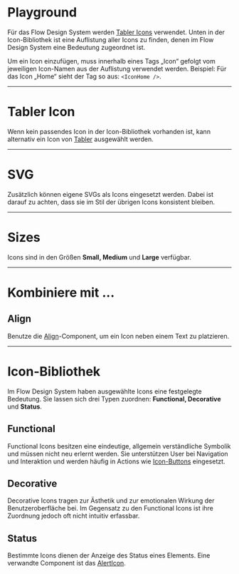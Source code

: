 # Playground

Für das Flow Design System werden [Tabler Icons](https://tabler.io/icons) verwendet. Unten in der Icon-Bibliothek ist eine Auflistung aller Icons zu finden, denen im Flow Design System eine Bedeutung zugeordnet ist.

Um ein Icon einzufügen, muss innerhalb eines Tags „Icon“ gefolgt vom jeweiligen Icon-Namen aus der Auflistung verwendet werden. Beispiel: Für das Icon „Home“ sieht der Tag so aus: `<IconHome />`.

<LiveCodeEditor />

---

# Tabler Icon

Wenn kein passendes Icon in der Icon-Bibliothek vorhanden ist, kann alternativ ein Icon von [Tabler](https://tabler.io/icons) ausgewählt werden.

<LiveCodeEditor example="tabler" editorCollapsed />

---

# SVG

Zusätzlich können eigene SVGs als Icons eingesetzt werden. Dabei ist darauf zu achten, dass sie im Stil der übrigen Icons konsistent bleiben.

<LiveCodeEditor example="svg" editorCollapsed />

---

# Sizes

Icons sind in den Größen **Small, Medium** und **Large** verfügbar.

<LiveCodeEditor example="sizes" editorCollapsed />

---

# Kombiniere mit ...

## Align

Benutze die [Align](/03-components/structure/align)-Component, um ein Icon
neben einem Text zu platzieren.

<LiveCodeEditor example="align" editorCollapsed />

---

# Icon-Bibliothek

Im Flow Design System haben ausgewählte Icons eine festgelegte Bedeutung. Sie lassen sich drei Typen zuordnen: **Functional, Decorative** und **Status**.

## Functional

Functional Icons besitzen eine eindeutige, allgemein verständliche Symbolik und müssen nicht neu erlernt werden. Sie unterstützen User bei Navigation und Interaktion und werden häufig in Actions wie [Icon-Buttons](/03-components/actions/button) eingesetzt.

<LiveCodeEditor example="functional" editorCollapsed />

## Decorative

Decorative Icons tragen zur Ästhetik und zur emotionalen Wirkung der Benutzeroberfläche bei. Im Gegensatz zu den Functional Icons ist ihre Zuordnung jedoch oft nicht intuitiv erfassbar.

<LiveCodeEditor example="decorative" editorCollapsed />

## Status

Bestimmte Icons dienen der Anzeige des Status eines Elements. Eine verwandte Component ist das [AlertIcon](/03-components/status/alert-icon).

<LiveCodeEditor example="states" editorCollapsed />
